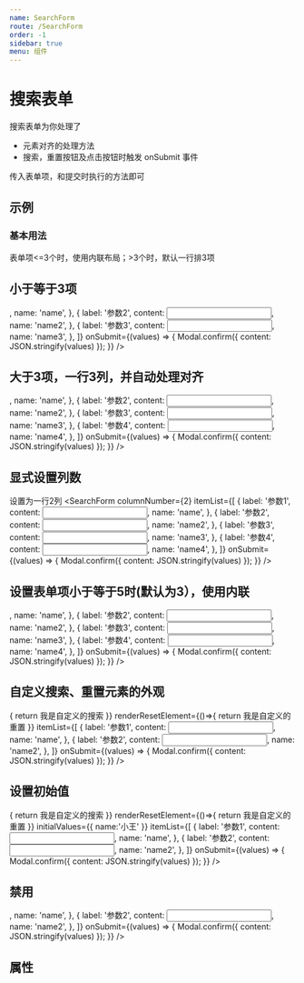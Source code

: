```yaml
---
name: SearchForm
route: /SearchForm
order: -1
sidebar: true
menu: 组件
---
```



# 搜索表单

搜索表单为你处理了

- 元素对齐的处理方法
- 搜索，重置按钮及点击按钮时触发 onSubmit 事件

传入表单项，和提交时执行的方法即可

## 示例

### 基本用法
表单项<=3个时，使用内联布局；>3个时，默认一行排3项

<Playground>
  <h2>小于等于3项</h2>
  <SearchForm
    itemList={[
      {
        label: '参数1',
        content: <Input />,
        name: 'name',
      },
      {
        label: '参数2',
        content: <Input />,
        name: 'name2',
      },
      {
        label: '参数3',
        content: <Input />,
        name: 'name3',
      },
    ]}
    onSubmit={(values) => {
      Modal.confirm({
        content: JSON.stringify(values)
      });
    }}
  />
  <h2>大于3项，一行3列，并自动处理对齐</h2>
  <SearchForm
    itemList={[
      {
        label: '参数1',
        content: <Input />,
        name: 'name',
      },
      {
        label: '参数2',
        content: <Input />,
        name: 'name2',
      },
      {
        label: '参数3',
        content: <Input />,
        name: 'name3',
      },
      {
        label: '参数4',
        content: <Input />,
        name: 'name4',
      },
    ]}
    onSubmit={(values) => {
      Modal.confirm({
        content: JSON.stringify(values)
      });
    }}
  />
</Playground>

## 显式设置列数

设置为一行2列
<Playground>
  <SearchForm
    columnNumber={2}
    itemList={[
      {
        label: '参数1',
        content: <Input />,
        name: 'name',
      },
      {
        label: '参数2',
        content: <Input />,
        name: 'name2',
      },
      {
        label: '参数3',
        content: <Input />,
        name: 'name3',
      },
      {
        label: '参数4',
        content: <Input />,
        name: 'name4',
      },
    ]}
    onSubmit={(values) => {
      Modal.confirm({
        content: JSON.stringify(values)
      });
    }}
  />
</Playground>

## 设置表单项小于等于5时(默认为3），使用内联

<Playground>
  <SearchForm
    inlineMaxNumber={4}
    itemList={[
      {
        label: '参数1',
        content: <Input />,
        name: 'name',
      },
      {
        label: '参数2',
        content: <Input />,
        name: 'name2',
      },
      {
        label: '参数3',
        content: <Input />,
        name: 'name3',
      },
      {
        label: '参数4',
        content: <Input />,
        name: 'name4',
      },
    ]}
    onSubmit={(values) => {
      Modal.confirm({
        content: JSON.stringify(values)
      });
    }}
  />
</Playground>

## 自定义搜索、重置元素的外观

<Playground>
  <SearchForm
    renderSearchElement={()=>{
      return <a>我是自定义的搜索</a>
    }}
    renderResetElement={()=>{
      return <a>我是自定义的重置</a>
    }}
    itemList={[
      {
        label: '参数1',
        content: <Input />,
        name: 'name',
      },
      {
        label: '参数2',
        content: <Input />,
        name: 'name2',
      },
    ]}
    onSubmit={(values) => {
      Modal.confirm({
        content: JSON.stringify(values)
      });
    }}
  />
</Playground>

## 设置初始值

<Playground>
  <SearchForm
    renderSearchElement={()=>{
      return <a>我是自定义的搜索</a>
    }}
    renderResetElement={()=>{
      return <a>我是自定义的重置</a>
    }}
    initialValues={{
      name:'小王'
    }}
    itemList={[
      {
        label: '参数1',
        content: <Input />,
        name: 'name',
      },
      {
        label: '参数2',
        content: <Input />,
        name: 'name2',
      },
    ]}
    onSubmit={(values) => {
      Modal.confirm({
        content: JSON.stringify(values)
      });
    }}
  />
</Playground>

## 禁用

<Playground>
  <SearchForm
    disabled
    itemList={[
      {
        label: '参数1',
        content: <Input />,
        name: 'name',
      },
      {
        label: '参数2',
        content: <Input />,
        name: 'name2',
      },
    ]}
    onSubmit={(values) => {
      Modal.confirm({
        content: JSON.stringify(values)
      });
    }}
  />
</Playground>

## 属性

<Props of={SearchForm} />
